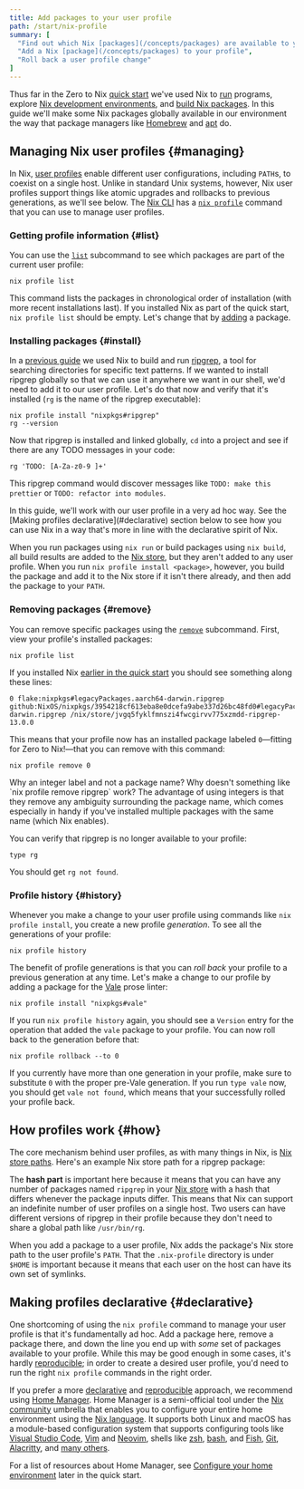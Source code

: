 ```yaml
---
title: Add packages to your user profile
path: /start/nix-profile
summary: [
  "Find out which Nix [packages](/concepts/packages) are available to your user profile",
  "Add a Nix [package](/concepts/packages) to your profile",
  "Roll back a user profile change"
]
---
```


Thus far in the Zero to Nix [quick start][start] we've used Nix to [run] programs, explore [Nix development environments][dev], and [build Nix packages][build].
In this guide we'll make some Nix packages globally available in our environment the way that package managers like [Homebrew] and [apt] do.

## Managing Nix user profiles \{#managing}

In Nix, [user profiles][profiles] enable different user configurations, including `PATH`s, to coexist on a single host.
Unlike in standard Unix systems, however, Nix user profiles support things like atomic upgrades and rollbacks to previous generations, as we'll see below.
The [Nix CLI][cli] has a [`nix profile`][nix-profile] command that you can use to manage user profiles.

### Getting profile information \{#list}

You can use the [`list`][list] subcommand to see which packages are part of the current user profile:

```shell
nix profile list
```

This command lists the packages in chronological order of installation (with more recent installations last).
If you installed Nix as part of the quick start, `nix profile list` should be empty.
Let's change that by [adding](#install) a package.

### Installing packages \{#install}

In a [previous guide][build] we used Nix to build and run [ripgrep], a tool for searching directories for specific text patterns.
If we wanted to install ripgrep globally so that we can use it anywhere we want in our shell, we'd need to add it to our user profile.
Let's do that now and verify that it's installed (`rg` is the name of the ripgrep executable):

```shell
nix profile install "nixpkgs#ripgrep"
rg --version
```

Now that ripgrep is installed and linked globally, `cd` into a project and see if there are any TODO messages in your code:

```shell
rg 'TODO: [A-Za-z0-9 ]+'
```

This ripgrep command would discover messages like `TODO: make this prettier` or `TODO: refactor into modules`.

<Admonition warning open title="Be wary of ad-hoc profile management" id="nix-profile-ad-hoc" client:load>
In this guide, we'll work with our user profile in a very ad hoc way.
See the [Making profiles declarative](#declarative) section below to see how you can use Nix in a way that's more in line with the declarative spirit of Nix.
</Admonition>

When you run packages using `nix run` or build packages using `nix build`, all build results are added to the [Nix store][store], but they aren't added to any user profile.
When you run `nix profile install <package>`, however, you build the package and add it to the Nix store if it isn't there already, and then add the package to your `PATH`.

### Removing packages \{#remove}

You can remove specific packages using the [`remove`][remove] subcommand.
First, view your profile's installed packages:

```shell
nix profile list
```

If you installed Nix [earlier in the quick start][install] you should see something along these lines:

```
0 flake:nixpkgs#legacyPackages.aarch64-darwin.ripgrep github:NixOS/nixpkgs/3954218cf613eba8e0dcefa9abe337d26bc48fd0#legacyPackages.aarch64-darwin.ripgrep /nix/store/jvgq5fyklfmnszi4fwcgirvv775xzmdd-ripgrep-13.0.0
```

This means that your profile now has an installed package labeled `0`&mdash;fitting for Zero to Nix!&mdash;that you can remove with this command:

```shell
nix profile remove 0
```

<Admonition info title="Package labels" client:load>
Why an integer label and not a package name?
Why doesn't something like `nix profile remove ripgrep` work?
The advantage of using integers is that they remove any ambiguity surrounding the package name, which comes especially in handy if you've installed multiple packages with the same name (which Nix enables).
</Admonition>

You can verify that ripgrep is no longer available to your profile:

```shell
type rg
```

You should get `rg not found`.

### Profile history \{#history}

Whenever you make a change to your user profile using commands like `nix profile install`, you create a new profile *generation*.
To see all the generations of your profile:

```shell
nix profile history
```

The benefit of profile generations is that you can *roll back* your profile to a previous generation at any time.
Let's make a change to our profile by adding a package for the [Vale] prose linter:

```shell
nix profile install "nixpkgs#vale"
```

If you run `nix profile history` again, you should see a `Version` entry for the operation that added the `vale` package to your profile.
You can now roll back to the generation before that:

```shell
nix profile rollback --to 0
```

If you currently have more than one generation in your profile, make sure to substitute `0` with the proper pre-Vale generation.
If you run `type vale` now, you should get `vale not found`, which means that your successfully rolled your profile back.

## How profiles work \{#how}

The core mechanism behind user profiles, as with many things in Nix, is [Nix store paths][paths].
Here's an example Nix store path for a ripgrep package:

<NixStorePath pkg="ripgrep" />

The **hash part** is important here because it means that you can have any number of packages named `ripgrep` in your [Nix store][store] with a hash that differs whenever the package inputs differ.
This means that Nix can support an indefinite number of user profiles on a single host.
Two users can have different versions of ripgrep in their profile because they don't need to share a global path like `/usr/bin/rg`.

When you add a package to a user profile, Nix adds the package's Nix store path to the user profile's `PATH`.
That the `.nix-profile` directory is under `$HOME` is important because it means that each user on the host can have its own set of symlinks.

## Making profiles declarative \{#declarative}

One shortcoming of using the `nix profile` command to manage your user profile is that it's fundamentally ad hoc.
Add a package here, remove a package there, and down the line you end up with *some* set of packages available to your profile.
While this may be good enough in some cases, it's hardly [reproducible]; in order to create a desired user profile, you'd need to run the right `nix profile` commands in the right order.

If you prefer a more [declarative] and [reproducible] approach, we recommend using [Home Manager][hm].
Home Manager is a semi-official tool under the [Nix community][community] umbrella that enables you to configure your entire home environment using the [Nix language][lang].
It supports both Linux and macOS has a module-based configuration system that supports configuring tools like [Visual Studio Code][code], [Vim] and [Neovim], shells like [zsh], [bash], and [Fish], [Git], [Alacritty], and [many others][hm-config].

For a list of resources about Home Manager, see [Configure your home environment][home] later in the quick start.

[alacritty]: https://alacritty.org
[apt]: https://en.wikipedia.org/wiki/APT_(software)
[bash]: https://gnu.org/software/bash
[build]: /start/nix-build
[cli]: /concepts/nix#unified-cli
[code]: https://code.visualstudio.com
[community]: https://github.com/nix-community
[declarative]: /concepts/declarative
[dev]: /start/nix-develop
[fish]: https://fishshell.com
[git]: https://git-scm.com
[hm]: https://github.com/nix-community/home-manager
[hm-config]: https://rycee.gitlab.io/home-manager
[home]: /start/learn-more#home-environment
[homebrew]: https://brew.sh
[install]: /start/install
[lang]: /concepts/nix-language
[list]: https://nixos.org/manual/nix/stable/command-ref/new-cli/nix3-profile-list
[neovim]: https://neovim.io
[nix-profile]: https://nixos.org/manual/nix/stable/command-ref/new-cli/nix3-profile
[paths]: /concepts/nix-store
[profiles]: https://nixos.org/manual/nix/stable/package-management/profiles
[remove]: https://nixos.org/manual/nix/stable/command-ref/new-cli/nix3-profile-remove
[reproducible]: /concepts/reproducibility
[ripgrep]: https://github.com/BurntSushi/ripgrep
[run]: /start/nix-run
[start]: /start
[store]: /concepts/nix-store#store-paths
[tmux]: https://github.com/tmux/tmux/wiki
[vale]: TODO
[vim]: https://www.vim.org
[zsh]: https://zsh.org
